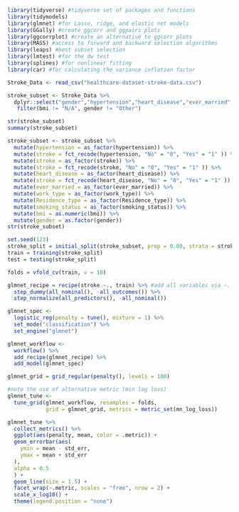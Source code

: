 ```{r}
library(tidyverse) #tidyverse set of packages and functions
library(tidymodels)
library(glmnet) #for Lasso, ridge, and elastic net models 
library(GGally) #create ggcorr and ggpairs plots
library(ggcorrplot) #create an alternative to ggcorr plots
library(MASS) #access to forward and backward selection algorithms
library(leaps) #best subset selection
library(lmtest) #for the dw test
library(splines) #for nonlinear fitting
library(car) #for calculating the variance inflation factor
```

```{r}
Stroke_Data <- read_csv("healthcare-dataset-stroke-data.csv")
```

```{r}
stroke_subset <- Stroke_Data %>%
  dplyr::select("gender","hypertension","heart_disease","ever_married","work_type","Residence_type","avg_glucose_level","bmi","smoking_status","stroke") %>%
   filter(bmi != "N/A", gender != "Other")
```

```{r}
str(stroke_subset)
summary(stroke_subset)
```

```{r}
stroke_subset <- stroke_subset %>%
  mutate(hypertension = as_factor(hypertension)) %>%
  mutate(stroke = fct_recode(hypertension, "No" = "0", "Yes" = "1" )) %>%
  mutate(stroke = as_factor(stroke)) %>%
  mutate(stroke = fct_recode(stroke, "No" = "0", "Yes" = "1" )) %>%
  mutate(heart_disease = as_factor(heart_disease)) %>%
  mutate(stroke = fct_recode(heart_disease, "No" = "0", "Yes" = "1" )) %>%
  mutate(ever_married = as_factor(ever_married)) %>%
  mutate(work_type = as_factor(work_type)) %>%
  mutate(Residence_type = as_factor(Residence_type)) %>%
  mutate(smoking_status = as_factor(smoking_status)) %>%
  mutate(bmi = as.numeric(bmi)) %>%
  mutate(gender = as.factor(gender))
str(stroke_subset)
```

```{r}
set.seed(123)
stroke_split = initial_split(stroke_subset, prop = 0.80, strata = stroke)
train = training(stroke_split)
test = testing(stroke_split)
```

```{r}
folds = vfold_cv(train, v = 10)
```


```{r}
glmnet_recipe = recipe(stroke ~., train) %>% #add all variables via ~.
  step_dummy(all_nominal(), -all_outcomes()) %>% 
  step_normalize(all_predictors(), -all_nominal()) 

glmnet_spec <- 
  logistic_reg(penalty = tune(), mixture = 1) %>% 
  set_mode("classification") %>% 
  set_engine("glmnet") 

glmnet_workflow <- 
  workflow() %>% 
  add_recipe(glmnet_recipe) %>% 
  add_model(glmnet_spec) 

glmnet_grid = grid_regular(penalty(), levels = 100)

#note the use of alternative metric (min log loss)
glmnet_tune <- 
  tune_grid(glmnet_workflow, resamples = folds, 
            grid = glmnet_grid, metrics = metric_set(mn_log_loss))
```

```{r}
glmnet_tune %>%
  collect_metrics() %>%
  ggplot(aes(penalty, mean, color = .metric)) +
  geom_errorbar(aes(
    ymin = mean - std_err,
    ymax = mean + std_err
  ),
  alpha = 0.5
  ) +
  geom_line(size = 1.5) +
  facet_wrap(~.metric, scales = "free", nrow = 2) +
  scale_x_log10() +
  theme(legend.position = "none")
```

